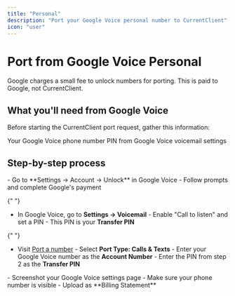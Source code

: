 ```yaml
---
title: "Personal"
description: "Port your Google Voice personal number to CurrentClient"
icon: "user"
---
```


# Port from Google Voice Personal

<Tip>
  Google charges a small fee to unlock numbers for porting. This is paid to
  Google, not CurrentClient.
</Tip>

## What you'll need from Google Voice

Before starting the CurrentClient port request, gather this information:

<CardGroup cols={2}>
  <Card title="Account Number" icon="phone">
    Your Google Voice phone number
  </Card>
  <Card title="Transfer PIN" icon="key">
    PIN from Google Voice voicemail settings
  </Card>
</CardGroup>

## Step-by-step process

<Steps>
  <Step title="Unlock your number in Google Voice">
    - Go to **Settings → Account → Unlock** in Google Voice
    - Follow prompts and complete Google's payment
  </Step>

{" "}
<Step title="Get your Transfer PIN">
  - In Google Voice, go to **Settings → Voicemail** - Enable "Call to listen"
  and set a PIN - This PIN is your **Transfer PIN**
</Step>

{" "}
<Step title="Start port request in CurrentClient">
  - Visit [Port a number](https://app.currentclient.com/app/settings/port-in) -
  Select **Port Type: Calls & Texts** - Enter your Google Voice number as the
  **Account Number** - Enter the PIN from step 2 as the **Transfer PIN**
</Step>

  <Step title="Upload proof of account">
    - Screenshot your Google Voice settings page
    - Make sure your phone number is visible
    - Upload as **Billing Statement**
  </Step>
</Steps>
